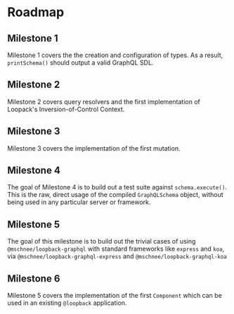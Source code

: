 # Roadmap

## Milestone 1

Milestone 1 covers the the creation and configuration of types. As a result, `printSchema()` should output a valid GraphQL SDL.

## Milestone 2

Milestone 2 covers query resolvers and the first implementation of Loopack's Inversion-of-Control Context.

## Milestone 3

Milestone 3 covers the implementation of the first mutation.

## Milestone 4

The goal of Milestone 4 is to build out a test suite against `schema.execute()`. This is the raw, direct usage of the compiled `GraphQLSchema` object, without being used in any particular server or framework.

## Milestone 5

The goal of this milestone is to build out the trivial cases of using `@mschnee/loopback-graphql` with standard frameworks like `express` and `koa`, via `@mschnee/loopback-graphql-express` and `@mschnee/loopback-graphql-koa`

## Milestone 6

Milestone 5 covers the implementation of the first `Component` which can be used in an existing `@loopback` application.
